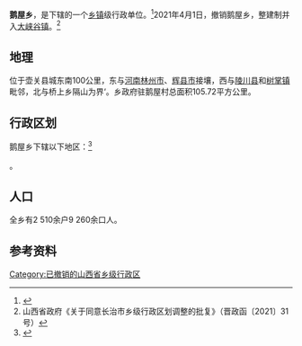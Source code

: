 {{中国乡级行政区|14/04/27/205/000}}

'''鹅屋乡'''，是{{PRC admin/fullname|14/04/27/205/000|3}}下辖的一个[[乡镇|乡镇]]级行政单位。<ref>{{PRC admin/ref sgc|{{PRC admin/parent|14/04/27/205/000}}}}</ref>2021年4月1日，撤销鹅屋乡，整建制并入[[大峡谷镇|大峡谷镇]]。<ref>山西省政府《关于同意长治市乡级行政区划调整的批复》（晋政函〔2021〕31号）</ref>

== 地理 ==
位于壶关县城东南100公里，东与[[河南省|河南]][[林州市|林州市]]、[[辉县市|辉县市]]接壤，西与[[陵川县|陵川县]]和[[树掌镇|树掌镇]]毗邻，北与桥上乡隔山为界‘。乡政府驻鹅屋村总面积105.72平方公里。

== 行政区划 ==
鹅屋乡下辖以下地区：<ref>{{PRC admin/ref sgc|14/04/27/205/000}}</ref>

{{PRC admin/children|14/04/27/205/000}}。

== 人口 ==
全乡有2 510余户9 260余口人。

== 参考资料 ==
{{reflist}}

{{PRC admin/navcat|14/04/27/205/000}}

[[Category:已撤销的山西省乡级行政区|Category:已撤销的山西省乡级行政区]]
